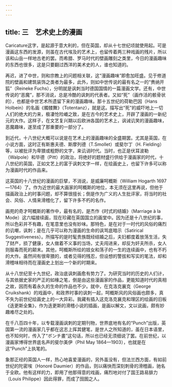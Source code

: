 ```yaml
---
---
---
```

title: 三　艺术史上的漫画
---



Caricature这字，是起源于意大利的，但在英国，却从十七世纪顷就使用起。可是漫画这东西的发源，则虽在古代埃及的艺术上，也留传着两三种戏画的残片，所以该和山岳一样地古老的罢。而希腊、罗马时代的壁画雕刻之类里，今日的漫画趣味的东西也很多，这是只要翻过西洋的美术史的人，谁也知道的。

再迟，进了中世，则和宗教上的问题相关联，这“漫画趣味”即愈加旺盛。见于修道院的壁画和建筑装饰之类者为最多，此外，则如中世传说的最有名之一的“赉纳开狐”（Reineke Fuchs），分明就是讽刺当时德国国情的一篇漫画文学。还有，中世传说的“恶魔”，那不消说，总是冷酷的讽刺的代表者。又如“死”（画作活的骸骨状的），也都是中世艺术所遗留下来的漫画趣味。那十五世纪的荷勒巴因（Hans Holbein）的名画《髑髅舞》（Totentanz），就是这。描写出“死”的威吓地上一切人们的绝大的力来，极凄怆险巇之致，是在古今的艺术史上，开辟了漫画的一新纪元的大作。这样子，在文艺复兴期以后欧洲各国的艺术上，讽诫讥笑的漫画趣味，恶魔趣味，遂至成了那重要的一部分了。

到近代，十八世纪大概可以说是在艺术上的漫画趣味的全盛期罢。尤其是英国，在小说方面，这时正有斯惠夫德、斯摩列德（T.Smollet）或斐尔丁（H. Fielding）等，以被批评为卑猥或粗野的文字，来讥诮时代。当时，也正是伏耳波勒（Walpole）和毕德（Pitt）的政治，将绝好的题材盛行供给于漫画家的时代，十八世纪的英国，正如文艺上的富于讽刺文字一样，在绘画史上，也留下许多可以称为漫画时代的作品来。

这英国的十八世纪的漫画的巨擘，不消说，是威廉呵概斯（William Hogarth 1697—1764）了。作为近世的最大画家的呵概斯的地位，本无须在这里再说，但他于描画政治上的时事问题，却不算很擅长；倒是作为广义的人生批评家，将当时的社会、风俗、人情来滑稽化了，留下许多不朽的名作。

画苑的奇才呵概斯的著作中，最有名的，是杰作《时式的结婚》（Marriage à la Mode）这六幅接续画，现在珍藏在英国国立的画堂中。因为还是十八世纪的事，所以色彩并不有趣，在笔意里也没有妙味。那特色，是在对于一时代的风俗的痛烈的讥嘲，讽刺；是在几乎可以称为漫画的生命的讽骂底暗示（Satirical Suggestiveness）。所描写的是时髦贵族既经结婚之后，夫妇都度着放荡生活，失了财产，损了健康，女人做着不义事的当场，丈夫闯进来，却反为奸夫所杀，女人则服毒而死的颠末。其他，呵概斯所绘的妓女和荡子的一生的连续画中，也有不朽的大作。虽然间有很卑猥的，或者见得的残忍，但设想的警拔和写实的笔法，却和滑稽味相待而在漫画史上划出一个新的时期来。

从十八世纪至十九世纪，政治底讽刺画愈有势力了。为研究当时的历史的人们计，与其依据史家的严正的如椽之笔，倒是由这些漫画家的作品，更能知道时代的真相之故，因而有着永久的生命的作品也不少。就中，在克洛克襄克（George Cruikshank）的戏画中，和政界时事的讽刺一起，呵概斯风的风俗画也颇多，真不失为前世纪绘画史上的一大异彩。我藏有插入这克洛克襄克和理区的绘画的旧板《迭更斯全集》，作为迭更斯的滑稽小说的插画，是画以解文，文以说画，颇有妙趣难尽之处的。

在千八百四十年，以专载漫画讽刺的定期刊物，世界底地有名的“Punch”出版，英国第一流的漫画家几乎都在这志上挥其健笔，是世人之所知道的，虽在日本语里，也不知何时，传入了“ボンチ畫”这句话，所以也已经无须细说了罢。在前世纪，以漫画家博得世界底名声的斐尔美伊（Phil May 1864—1903），也就是在这“Punch”上执笔的。

象那正经的英国人一样，热心地喜爱漫画的，另外虽没有，但法兰西方面，有如前世纪的陀密埃（Honoré Daumier）的作品，则以痛快而深刻刺骨的滑稽画，驰名于全欧。他有这样的力，即用了他那得意的戏画，痛烈地对付了国王路易腓力（Louis Philippe）因此得罪，而成了囹圄之人。